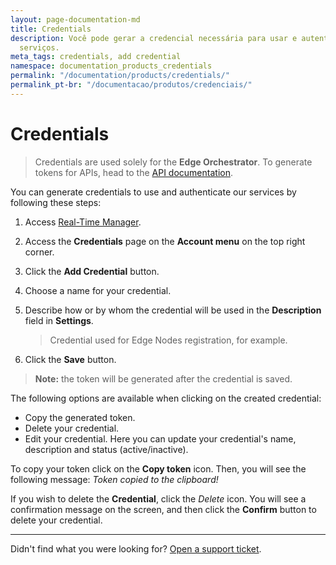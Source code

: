 ```yaml
---
layout: page-documentation-md
title: Credentials
description: Você pode gerar a credencial necessária para usar e autenticar os nossos
  serviços.
meta_tags: credentials, add credential
namespace: documentation_products_credentials
permalink: "/documentation/products/credentials/"
permalink_pt-br: "/documentacao/produtos/credenciais/"
---
```

# Credentials



> Credentials are used solely for the **Edge Orchestrator**. To generate tokens for APIs, head to the [API documentation](https://api.azion.com/).

You can generate credentials to use and authenticate our services by following these steps:

1. Access [Real-Time Manager](https://manager.azion.com/).
2. Access the **Credentials** page on the **Account menu** on the top right corner.
3. Click the **Add Credential** button.
4. Choose a name for your credential.
5. Describe how or by whom the credential will be used in the **Description** field in **Settings**.

   > Credential used for Edge Nodes registration, for example.

6. Click the **Save** button.

> **Note:** the token will be generated after the credential is saved.

The following options are available when clicking on the created credential:

- Copy the generated token.
- Delete your credential.
- Edit your credential. Here you can update your credential's name, description and status (active/inactive).

To copy your token click on the **Copy token** icon. Then, you will see the following message: *Token copied to the clipboard!*

If you wish to delete the **Credential**, click the *Delete* icon. You will see a confirmation message on the screen, and then click the **Confirm** button to delete your credential.

---

Didn't find what you were looking for? [Open a support ticket](https://tickets.azion.com/).
